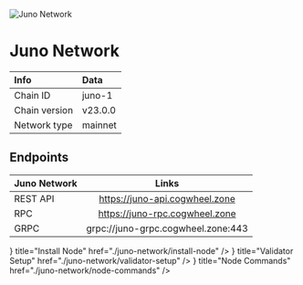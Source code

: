 
![Juno Network](/icons/junoIcon.png)

# Juno Network

| Info | Data |
| :------------      | :----------      |
| Chain ID           | juno-1       |
| Chain version      | v23.0.0  |
| Network type       | mainnet   |

## Endpoints

| Juno Network       | Links                                |
| :------------      | :----------:                         |
| REST API           | https://juno-api.cogwheel.zone      |
| RPC                | https://juno-rpc.cogwheel.zone      |
| GRPC               | grpc://juno-grpc.cogwheel.zone:443  |

<Cards>
  <Card
    icon={<ChevronRightIcon />}
    title="Install Node"
    href="./juno-network/install-node"
  />
  <Card
    icon={<ChevronRightIcon />}
    title="Validator Setup"
    href="./juno-network/validator-setup"
  />
  <Card
    icon={<ChevronRightIcon />}
    title="Node Commands"
    href="./juno-network/node-commands"
  />
</Cards>